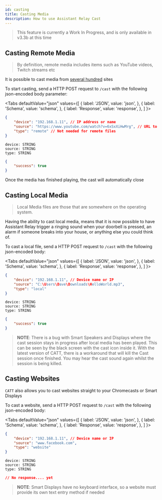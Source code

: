 ```yaml
---
id: casting
title: Casting Media
description: How to use Assistant Relay Cast
---
```



> This feature is currently a Work In Progress, and is only available in v3.3b at this time

## Casting Remote Media

> By definition, remote media includes items such as YouTube videos, Twitch streams etc

It is possible to cast media from [several hundred](https://ytdl-org.github.io/youtube-dl/supportedsites.html) sites

To start casting, send a HTTP POST request to `/cast` with the following json-encoded body parameter:

<Tabs
  defaultValue="json"
  values={[
    { label: 'JSON', value: 'json', },
    { label: 'Schema', value: 'schema', },
    { label: 'Response', value: 'response', },
  ]
}>
<TabItem value="json">

```json
{
	"device": "192.168.1.11", // IP address or name
	"source": "https://www.youtube.com/watch?v=6xSxXiHwMrg", // URL to media
	"type": "remote" // Not needed for remote files
}
```

</TabItem>
<TabItem value="schema">

```
device: STRING
source: STRING
type: STRING
```

</TabItem>
<TabItem value="response">

```json
{
    "success": true
}
```

</TabItem>
</Tabs>

Once the media has finished playing, the cast will automatically close

## Casting Local Media

> Local Media files are those that are somewhere on the operating system.

Having the ability to cast local media, means that it is now possible to have Assistant Relay trigger a ringing sound when your doorbell is pressed, an alarm if someone
breaks into your house, or anything else you could think of.

To cast a local file, send a HTTP POST request to `/cast` with the following json-encoded body:

<Tabs
  defaultValue="json"
  values={[
    { label: 'JSON', value: 'json', },
    { label: 'Schema', value: 'schema', },
    { label: 'Response', value: 'response', },
  ]
}>
<TabItem value="json">

```json
{
	"device": "192.168.1.11", // Device name or IP
	"source": "C:\Users\Dave\Downloads\HelloWorld.mp3",
	"type": "local"
}
```

</TabItem>
<TabItem value="schema">

```
device: STRING
source: STRING
type: STRING
```

</TabItem>
<TabItem value="response">

```json
{
    "success": true
}
```

</TabItem>
</Tabs>

> **NOTE**:  There is a bug with Smart Speakers and Displays where the cast session stays in progress after local media has been played.  This can be seen by the black screen with the cast icon inside it.  With the latest version of CATT, there is a workaround that will kill the Cast session once finished. You may hear the cast sound again whilst the session is being killed.

## Casting Websites

`CATT` also allows you to cast websites straight to your Chromecasts or Smart Displays

To cast a website, send a HTTP POST request to `/cast` with the following json-encoded body:

<Tabs
  defaultValue="json"
  values={[
    { label: 'JSON', value: 'json', },
    { label: 'Schema', value: 'schema', },
    { label: 'Response', value: 'response', },
  ]
}>
<TabItem value="json">

```json
{
	"device": "192.168.1.11", // Device name or IP
	"source": "www.facebook.com",
	"type": "website"
}
```

</TabItem>
<TabItem value="schema">

```
device: STRING
source: STRING
type: STRING
```

</TabItem>
<TabItem value="response">

```json
// No response.... yet
```

</TabItem>
</Tabs>

> **NOTE**:  Smart Displays have no keyboard interface, so a website must provide its own text entry method if needed
